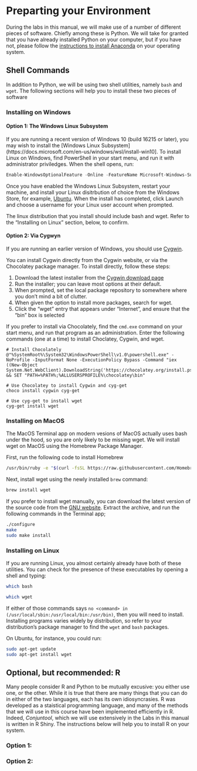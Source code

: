 # Preparting your Environment {#enviro}

During the labs in this manual, we will make use of a number of different pieces of software. Chiefly among these is Python. We will take for granted that you have already installed Python on your computer, but if you have not, please follow the [instructions to install Anaconda](https://docs.anaconda.com/anaconda/install/) on your operating system.

## Shell Commands

In addition to Python, we will be using two shell utilities, namely `bash` and `wget`. The following sections will help you to install these two pieces of software 

### Installing on Windows

#### Option 1: The Windows Linux Subsystem

If you are running a recent version of Windows 10 (build 16215 or later), you may wish to install the [Windows Linux Subsystem](https://docs.microsoft.com/en-us/windows/wsl/install-win10]. To install Linux on Windows, find PowerShell in your start menu, and run it with administrator priviledges. When the shell opens, run:

```PowerShell
Enable-WindowsOptionalFeature -Online -FeatureName Microsoft-Windows-Subsystem-Linux
```

Once you have enabled the Windows Linux Subsystem, restart your machine, and install your Linux disitrbution of choice from the Windows Store, for example, [Ubuntu](https://www.microsoft.com/en-ca/p/ubuntu/9nblggh4msv6). When the install has completed, click Launch and choose a username for your Linux user account when prompted. 

The linux distribution that you install should include bash and wget. Refer to the "Installing on Linux" section, below, to confirm. 

#### Option 2: Via Cygwyn

If you are running an earlier version of Windows, you should use [Cygwin](https://cygwin.com/).

You can install Cygwin directly from the Cygwin website, or via the Chocolatey package manager. To install directly, follow these steps:

1. Download the latest installer from the [Cygwin download page](https://cygwin.com/install.html)
2. Run the installer; you can leave most options at their default.
3. When prompted, set the local package repository to somewhere where you don't mind a bit of clutter.
4. When given the option to install more packages, search for wget.
5. Click the "wget" entry that appears under "Internet", and ensure that the "bin" box is selected

If you prefer to install via Chocolately, find the `cmd.exe` command on your start menu, and run that program as an administration. Enter the following commands (one at a time) to install Choclatey, Cygwin, and wget. 

```console
# Install Chocolately
@"%SystemRoot%\System32\WindowsPowerShell\v1.0\powershell.exe" -NoProfile -InputFormat None -ExecutionPolicy Bypass -Command "iex ((New-Object System.Net.WebClient).DownloadString('https://chocolatey.org/install.ps1'))" && SET "PATH=%PATH%;%ALLUSERSPROFILE%\chocolatey\bin"

# Use Chocolatey to install Cygwin and cyg-get
choco install cygwin cyg-get

# Use cyg-get to install wget
cyg-get install wget
```


### Installing on MacOS

The MacOS Terminal app on modern vesions of MacOS actually uses bash under the hood, so you are only likely to be missing wget. We will install wget on MacOS using the Homebrew Package Manager.

First, run the following code to install Homebrew
```bash
/usr/bin/ruby -e "$(curl -fsSL https://raw.githubusercontent.com/Homebrew/install/master/install)"
```

Next, install wget using the newly installed `brew` command: 
```bash
brew install wget
```

If you prefer to install wget manually, you can download the latest version of the source code from the [GNU website](http://ftp.gnu.org/pub/gnu/wget/). Extract the archive, and run the following commands in the Terminal app;

```bash
./configure 
make
sudo make install
```

### Installing on Linux

If you are running Linux, you almost certainly already have both of these utilities. You can check for the presence of these executables by opening a shell and typing:

```bash
which bash
```

```bash
which wget
```

If either of those commands says `no <command> in (/usr/local/sbin:/usr/local/bin:/usr/bin)`, then you will need to install. Installing programs varies widely by distribution, so refer to your distribution's package manager to find the `wget` and `bash` packages. 

On Ubuntu, for instance, you could run:
```bash
sudo apt-get update
sudo apt-get install wget
```

## Optional, but recommended: R

Many people consider R and Python to be mutually excusive: you either use one, or the other. While it is true that there are many things that you can do in either of the two languages, each has its own idiosyncrasies. R was developed as a staistical programming language, and many of the methods that we will use in this course have been implemented efficiently in R. Indeed, _Conjuntool_, which we will use extensively in the Labs in this manual is written in R Shiny. The instructions below will help you to install R on your system. 

### Option 1: 



### Option 2: 